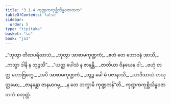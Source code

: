 ```yaml
---
title: "3.1.4 ကုဏ္ဍကကုစ္ဆိသိန္ဓဝဇာတက"
tableOfContents: false
sidebar:
  order: 5
type: "tipitaka"
basket: "su"
book: "ja1"
---
```



<DynamicBreadcrumb />

<Division number="10" book="ja1">

<Paragraph number="682" type="verses" book="ja1">
_“ဘုတွာ တိဏပရိဃာသံ,_  
_ဘုတွာ အာစာမကုဏ္ဍကံ;_  
_ဧတံ တေ ဘောဇနံ အာသိ,_  
_ကသ္မာ ဒါနိ န ဘုဉ္ဇသိ”._  

</Paragraph>

</Division>
<Division number="11" book="ja1">

<Paragraph number="683" type="verses" book="ja1">
_“ယတ္ထ ပေါသံ န ဇာနန္တိ,_  
_ဇာတိယာ ဝိနယေန ဝါ;_  
_ဗဟုံ တတ္ထ မဟာဗြဟ္မေ,_  
_အပိ အာစာမကုဏ္ဍကံ._  

</Paragraph>

</Division>
<Division number="12" book="ja1">

<Paragraph number="684" type="verses" book="ja1">
_တွဉ္စ ခေါ မံ ပဇာနာသိ,_  
_ယာဒိသာယံ ဟယုတ္တမော;_  
_ဇာနန္တော ဇာနမာဂမ္မ,_  
_န တေ ဘက္ခာမိ ကုဏ္ဍကန်”တိ._  


</Paragraph>
</Division>

<Paragraph number="685" type="center" book="ja1">
ကုဏ္ဍကကုစ္ဆိသိန္ဓဝဇာတကံ စတုတ္ထံ.
</Paragraph>
